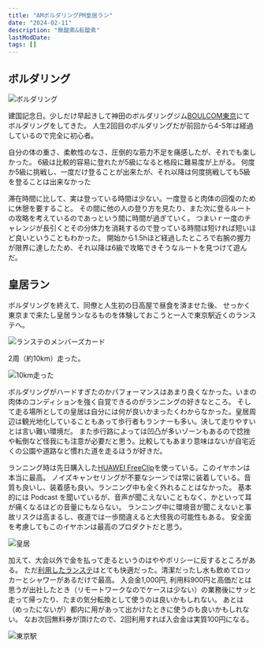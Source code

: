 ```yaml
---
title: "AMボルダリングPM皇居ラン"
date: "2024-02-11"
description: "無酸素&有酸素"
lastModDate:
tags: []
---
```


## ボルダリング

![ボルダリング](https://i.imgur.com/rEnmfbSl.jpg)

建国記念日。少しだけ早起きして神田のボルダリングジム[BOULCOM東京](https://boulcom.jp/tokyo/)にてボルダリングをしてきた。
人生2回目のボルダリングだが前回から4-5年は経過しているので完全に初心者。

自分の体の重さ、柔軟性のなさ、圧倒的な筋力不足を痛感したが、それでも楽しかった。
6級は比較的容易に登れたが5級になると格段に難易度が上がる。
何度か5級に挑戦し、一度だけ登ることが出来たが、それ以降は何度挑戦しても5級を登ることは出来なかった

滞在時間に比して、実は登っている時間は少ない。一度登ると肉体の回復のために休憩を要すること。
その間に他の人の登り方を見たり、また次に登るルートの攻略を考えているのであっという間に時間が過ぎていく。
つまいｒ一度のチャレンジが長引くとその分体力を消耗するので登っている時間は短ければ短いほど良いということもわかった。
開始から1.5hほど経過したところで右腕の握力が限界に達したため、それ以降は6級で攻略できそうなルートを見つけて遊んだ。

## 皇居ラン

ボルダリングを終えて、同僚と人生初の日高屋で昼食を済ませた後、
せっかく東京まで来たし皇居ランなるものを体験しておこうと一人で東京駅近くのランステへ。

![ランステのメンバーズカード](https://i.imgur.com/2vextnVl.jpg)

2周（約10km）走った。

![10km走った](https://i.imgur.com/csHV2qbl.jpg)

ボルダリングがハードすぎたのかパフォーマンスはあまり良くなかった。いまの肉体のコンディションを強く自覚できるのがランニングの好きなところ。
そして走る場所としての皇居は自分には何が良いかまったくわからなかった。皇居周辺は観光地化していることもあって歩行者もランナーも多い。決して走りやすいとは言い難い環境だ。
また歩行路によっては凹凸が多いゾーンもあるので捻挫や転倒など怪我にも注意が必要だと思う。比較してもあまり意味はないが自宅近くの公園や道路など慣れた道を走るほうが好きだ。

ランニング時は先日購入した[HUAWEI FreeClip](https://amzn.to/4bsM3DP)を使っている。このイヤホンは本当に最高。
ノイズキャンセリングが不要なシーンでは常に装着している。音質も良いし、装着感も良い。ランニング中も全く外れることはなかった。
基本的には Podcast を聞いているが、音声が聞こえないこともなく、かといって耳が痛くなるほどの音量にもならない。
ランニング中に環境音が聞こえないと事故リスクは高まるし、夜道では一歩間違えると大怪我の可能性もある。
安全面を考慮してもこのイヤホンは最高のプロダクトだと思う。

![皇居](https://i.imgur.com/F37TYpql.jpg)

加えて、大会以外で金を払って走るというのはややポリシーに反するところがある。
ただ[利用したランステ](https://bike-run.jp/)はとても快適だった。清潔だったし水も飲めてロッカーとシャワーがあるだけで最高。
入会金1,000円, 利用料900円と高価だとは思うが出社したとき（リモートワークなのでケースは少ない）の業務後にサッと走って帰ったり、たまの気分転換として使うのは良いかもしれない。
あとは（めったにないが）都内に用があって出かけたときに使うのも良いかもしれない。
なお次回無料券が頂けたので、2回利用すれば入会金は実質100円になる。

![東京駅](https://i.imgur.com/ZrVnOTll.jpg)
